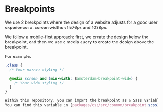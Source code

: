 
<Meta title="Docs/Design Guidelines/Breakpoints" />

# Breakpoints

We use 2 breakpoints where the design of a website adjusts for a good user experience: at screen widths of 576px and 1088px.

We follow a mobile-first approach: first, we create the design below the breakpoint, and then we use a media query to create the design above the breakpoint.

For example:

```css
.class {
  /* Your narrow styling */

  @media screen and (min-width: $amsterdam-breakpoint-wide) {
    /* Your wide styling */
  }
}

Within this repository, you can import the breakpoint as a Sass variable.
You can find this variable in [packages/css/src/common/breakpoint.scss](https://github.com/Amsterdam/design-system/blob/main/packages/css/src/common/breakpoint.scss).
```
